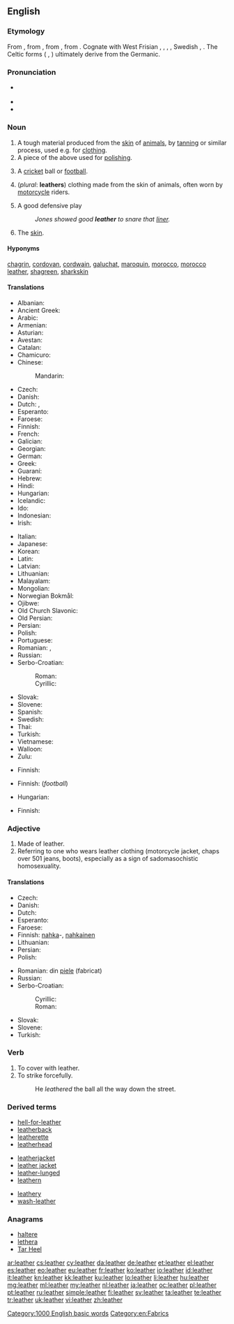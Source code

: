 ==English==
{{wikipedia}}

===Etymology===
From {{etyl|enm|en}} {{term|lether|lang=enm}}, from {{etyl|ang|en}} {{term|leþer||leather|lang=ang}}, from {{etyl|gem-pro|en}} {{recons|leþrą||leather|lang=gem-pro}}, from {{etyl|ine-pro|en}} {{recons|letrom||leather|lang=ine-pro}}. Cognate with West Frisian {{term|leare||leather|lang=fy}}, {{etyl|nl|-}} {{term|leder|lang=nl}}, {{term|leer||leather|lang=nl}}, {{etyl|de|-}} {{term|Leder||leather|lang=de}}, Swedish {{term|läder||leather|lang=sv}}, {{etyl|is|-}} {{term|leður||leather|lang=is}}. The Celtic forms ({{etyl|cy|-}} {{term|lledr|lang=cy}}, {{etyl|ga|-}} {{term|lethar|lang=ga}}) ultimately derive from the Germanic.

===Pronunciation===
* {{a|US}} {{IPA|/ˈlɛðɚ/}}
* {{audio|en-us-leather.ogg|Audio (US)}}
* {{rhymes|ɛðə(r)}}

===Noun===
{{en-noun|s|-}}

# A tough material produced from the [[skin]] of [[animal]]s, by [[tan]]ning or similar process, used e.g. for [[clothing]].
# A piece of the above used for [[polish]]ing.
# {{context|colloquial}} A [[cricket]] ball or [[football]].
# (''plural'': '''leathers''') clothing made from the skin of animals, often worn by [[motorcycle]] riders.
# {{context|baseball}} A good defensive play
#: ''Jones showed good '''leather''' to snare that [[liner]].''
# {{context|dated|humorous}} The [[skin]].

====Hyponyms====
{{sense|types of leather}} [[chagrin]], [[cordovan]], [[cordwain]], [[galuchat]], [[maroquin]], [[morocco]], [[morocco leather]], [[shagreen]], [[sharkskin]]

====Translations====
{{trans-top|material produced by tanning animal skin}}
* Albanian: {{t-|sq|lëkurë}}
* Ancient Greek: {{tø|grc|βύρσα|f|tr=búrsa|sc=polytonic}}
* Arabic: {{t-|ar|جلد|tr=jild|m}}
* Armenian: {{t-|hy|կաշի|tr=kaši}}
* Asturian: {{t-|ast|cueru|m}}
* Avestan: {{tø|ae|carəman-}}
* Catalan: {{t-|ca|cuir|m}}
* Chamicuro: {{tø|ccc|shama}}
* Chinese:
*: Mandarin: {{t-|cmn|皮革|tr=pí gé|sc=Hani}}
* Czech: {{t+|cs|kůže|f}}
* Danish: {{t-|da|læder|n}}
* Dutch: {{t+|nl|leer|n}}, {{t+|nl|leder|n}} {{qualifier|formal}}
* Esperanto: {{t-|eo|ledo}}
* Faroese: {{t-|fo|leður|n}}
* Finnish: {{t+|fi|nahka}}
* French: {{t+|fr|cuir|m}}
* Galician: {{t-|gl|coiro|m}}
* Georgian: {{t-|ka|ტყავი|tr=tqavi|sc=Geor}}
* German: {{t+|de|Leder|n}}
* Greek: {{t+|el|δέρμα|n|tr=dérma|sc=Grek}}
* Guaraní: {{t-|gn|pire}}
* Hebrew: {{t+|he|עור|tr=iver|sc=Hebr}}
* Hindi: {{t-|hi|चमड़ा|tr=camaṛā|sc=Deva}}
* Hungarian: {{t+|hu|bőr}}
* Icelandic: {{t+|is|leður|n}}
* Ido: {{t+|io|ledro}}
* Indonesian: {{t+|id|kulit}}
* Irish: {{t-|ga|leathar|m}}
{{trans-mid}}
* Italian: {{t+|it|cuoio|m}}
* Japanese: {{t+|ja|皮|tr=かわ, kawa}}
* Korean: {{t+|ko|가죽|tr=gajuk}}
* Latin: {{t-|la|cutis|f}}
* Latvian: {{t+|lv|āda|f}}
* Lithuanian: {{t+|lt|oda|f}}
* Malayalam: {{t-|ml|തോല്‍]]|tr=thOl}}
* Mongolian: {{t-|mn|савхи|tr=savkhi|sc=Cyrl}}
* Norwegian Bokmål: {{t-|nb|lær|n}}
* Ojibwe: {{tø|oj|bashkwegin}}
* Old Church Slavonic: {{tø|cu|кожа|f|tr=koža|sc=Cyrs}}
* Old Persian: {{tø|peo|čarman-|sc=Xpeo}}
* Persian: {{t+|fa|چرم|tr=čarm}}
* Polish: {{t+|pl|skóra|f}}
* Portuguese: {{t+|pt|couro|m}}
* Romanian: {{t+|ro|piele|f}}, {{t-|ro|piele de animal|f}}
* Russian: {{t+|ru|кожа|f|tr=kóža}}
* Serbo-Croatian:
*: Roman: {{t-|sh|koža|f}}
*: Cyrillic: {{t-|sh|кожа|f}}
* Slovak: {{t-|sk|koža|f}}
* Slovene: {{t+|sl|usnje|n}}
* Spanish: {{t+|es|cuero|m}}
* Swedish: {{t+|sv|läder|n}}
* Thai: {{t-|th|หนัง|tr=năng}}
* Turkish: {{t+|tr|deri}}
* Vietnamese: {{t+|vi|da thuộc}}
* Walloon: {{t+|wa|cur|m}}
* Zulu: {{t+|zu|isikhumba|c7|c8}}
{{trans-bottom}}

{{trans-top|piece of leather used for polishing}}
* Finnish: {{t+|fi|säämiskä}}
{{trans-mid}}
{{trans-bottom}}

{{trans-top|colloquial: cricket ball or football}}
* Finnish: {{t+|fi|nahkakuula}} (''football'')
{{trans-mid}}
* Hungarian: {{t+|hu|bőr}}
{{trans-bottom}}

{{trans-top|leather clothing}}
* Finnish: {{t-|fi|nahkavaatteet}}
{{trans-mid}}
{{trans-bottom}}

{{trans-top|baseball: good defensive play}}
{{trans-mid}}
{{trans-bottom}}

===Adjective===
{{en-adj|-|-}}

# Made of leather.
# Referring to one who wears leather clothing (motorcycle jacket, chaps over 501 jeans, boots), especially as a sign of sadomasochistic homosexuality.

====Translations====
{{trans-top|made of leather}}
* Czech: {{t-|cs|kožený}}
* Danish: {{t-|da|læder-}}
* Dutch: {{t+|nl|leren}}
* Esperanto: {{t-|eo|leda}}
* Faroese: {{t-|fo|leður-}}
* Finnish: [[nahka]]-, [[nahkainen]]
* Lithuanian: {{t-|lt|odinis}}
* Persian: {{t+|fa|چرمی|tr=charmi}}
* Polish: {{t+|pl|skórzany}}
{{trans-mid}}
* Romanian: din [[piele]] (fabricat)
* Russian: {{t+|ru|кожаный|tr=kóžanyj}}
* Serbo-Croatian:
*: Cyrillic: {{t-|sh|кожни|m}}
*: Roman: {{t-|sh|kožni|m}}
* Slovak: {{t-|sk|kožený}}
* Slovene: {{t-|sl|usnjen}}
* Turkish: {{t+|tr|deri}}
{{trans-bottom}}

===Verb===
{{en-verb}}

# To cover with leather.
# To strike  forcefully.
#: He ''leathered'' the ball all the way down the street.

===Derived terms===
{{rel-top3|Terms derived from the adjective, noun, or verb ''leather''}}
* [[hell-for-leather]]
* [[leatherback]]
* [[leatherette]]
* [[leatherhead]]
{{rel-mid3}}
* [[leatherjacket]]<!--a type of fish-->
* [[leather jacket]]<!--a jacket made of leather-->
* [[leather-lunged]]
* [[leathern]]
{{rel-mid3}}
* [[leathery]]
* [[wash-leather]]
{{rel-bottom}}

===Anagrams===
* [[haltere#English|haltere]]
* [[lethera#English|lethera]]
* [[Tar Heel#English|Tar Heel]]

[[Category:1000 English basic words]]
[[Category:en:Fabrics]]

[[ar:leather]]
[[cs:leather]]
[[cy:leather]]
[[da:leather]]
[[de:leather]]
[[et:leather]]
[[el:leather]]
[[es:leather]]
[[eo:leather]]
[[eu:leather]]
[[fr:leather]]
[[ko:leather]]
[[io:leather]]
[[id:leather]]
[[it:leather]]
[[kn:leather]]
[[kk:leather]]
[[ku:leather]]
[[lo:leather]]
[[li:leather]]
[[hu:leather]]
[[mg:leather]]
[[ml:leather]]
[[my:leather]]
[[nl:leather]]
[[ja:leather]]
[[oc:leather]]
[[pl:leather]]
[[pt:leather]]
[[ru:leather]]
[[simple:leather]]
[[fi:leather]]
[[sv:leather]]
[[ta:leather]]
[[te:leather]]
[[tr:leather]]
[[uk:leather]]
[[vi:leather]]
[[zh:leather]]